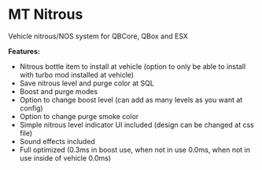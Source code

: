 # MT Nitrous
Vehicle nitrous/NOS system for QBCore, QBox and ESX

**Features:**
- Nitrous bottle item to install at vehicle (option to only be able to install with turbo mod installed at vehicle)
- Save nitrous level and purge color at SQL
- Boost and purge modes
- Option to change boost level (can add as many levels as you want at config)
- Option to change purge smoke color
- Simple nitrous level indicator UI included (design can be changed at css file)
- Sound effects included
- Full optimized (0.3ms in boost use, when not in use 0.0ms, when not in use inside of vehicle 0.0ms)